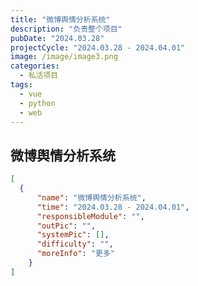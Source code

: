 ```yaml
---
title: "微博舆情分析系统"
description: "负责整个项目"
pubDate: "2024.03.28"
projectCycle: "2024.03.28 - 2024.04.01"
image: /image/image3.png
categories:
  - 私活项目
tags:
  - vue
  - python
  - web
---
```


## 微博舆情分析系统

```json
[
  {
      "name": "微博舆情分析系统",
      "time": "2024.03.28 - 2024.04.01",
      "responsibleModule": "",
      "outPic": "",
      "systemPic": [],
      "difficulty": "",
      "moreInfo": "更多"
    }
]
```
